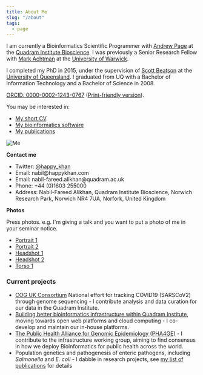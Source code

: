 ```yaml
---
title: About Me
slug: "/about"
tags:
  - page
---
```


I am currently a Bioinformatics Scientific Programmer with [Andrew Page](https://quadram.ac.uk/people/andrew-page/) at
the [Quadram Institute Bioscience](https://quadram.ac.uk/andrew-page/). I was previously a Senior Research Fellow with
[Mark Achtman](https://royalsociety.org/people/mark-achtman-10964/) at the [University of Warwick](https://warwick.ac.uk/fac/sci/med/research/biomedical/labs/machtman/achtmanlab/).

I completed my PhD in 2015, under the supervision of [Scott
Beatson](http://www.aidrc.org.au/scott-beatson) at the [University of
Queensland](http://www.aidrc.org.au/). I graduated from UQ with a
Bachelor of Information Technology and a Bachelor of Science in 2008.

[ORCID: 0000-0002-1243-0767](https://orcid.org/0000-0002-1243-0767) ([Print-friendly version](https://orcid.org/0000-0002-1243-0767/print)).

You may be interested in:

- [My short CV](/cv/).
- [My bioinformatics software](/software/)
- [My publications](/publications/)

![Me](/images/Nabil-FareedAlikhan-portSQ.jpg "Me")

**Contact me**

- Twitter: [@happy_khan](https://twitter.com/happy_khan)
- Email: &#110;&#097;&#098;&#105;&#108;&#064;&#104;&#097;&#112;&#112;&#121;&#107;&#104;&#097;&#110;&#046;&#099;&#111;&#109;
- Email: &#110;&#097;&#098;&#105;&#108;&#045;&#102;&#097;&#114;&#101;&#101;&#100;&#046;&#097;&#108;&#105;&#107;&#104;&#097;&#110;&#064;&#113;&#117;&#097;&#100;&#114;&#097;&#109;&#046;&#097;&#099;&#046;&#117;&#107;
- Phone: +44 (0)1603 255000
- Address: Nabil-Fareed Alikhan, Quadram Institute Bioscience, Norwich Research Park, Norwich NR4 7UA, Norfork, United Kingdom

**Photos**

Press photos. e.g. I'm giving a talk and you want to put a photo of me in your seminar notice.

- [Portrait 1](/images/Nabil-FareedAlikhan-port1.jpg)
- [Portrait 2](/images/Nabil-FareedAlikhan-port2bw.jpg)
- [Headshot 1](/images/Nabil-FareedAlikhan-head1.jpg)
- [Headshot 2](/images/Nabil-FareedAlikhan-head2.jpg)
- [Torso 1](/images/Nabil-FareedAlikhan-torso1.jpg)

### Current projects

- [COG UK Consortium](https://www.cogconsortium.uk/about/) National effort for tracking COVID19 (SARSCoV2) through genome sequencing - I contribute analysis and data curation for our data in the Quadram Institute.
- [Building better bioinformatics infrastructure within Quadram Institute](https://www.climb.ac.uk/press-release-from-qib/), moving towards open web platforms and cloud computing - I co-develop and maintain our in-house platforms.
- [The Public Health Alliance for Genomic Epidemiology (PHA4GE)](https://pha4ge.org/) - I contribute to the infrastructure working group, aiming to find consensus in how we deploy Bioinformatics for public health across the world.
- Population genetics and pathogenesis of enteric pathogens, including _Salmonella_ and _E. coli_ - I dabble in research projects, see [my list of publications](/publications) for details
